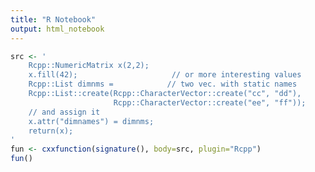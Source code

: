 ```yaml
---
title: "R Notebook"
output: html_notebook
---
```


```r
src <- '
    Rcpp::NumericMatrix x(2,2);
    x.fill(42);                     // or more interesting values
    Rcpp::List dimnms =            // two vec. with static names
    Rcpp::List::create(Rcpp::CharacterVector::create("cc", "dd"),
                       Rcpp::CharacterVector::create("ee", "ff"));
    // and assign it
    x.attr("dimnames") = dimnms;
    return(x);
'
fun <- cxxfunction(signature(), body=src, plugin="Rcpp")
fun()
```

